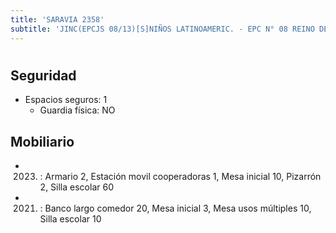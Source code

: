 ```yaml
---
title: 'SARAVIA 2358'
subtitle: 'JINC(EPCJS 08/13)[S]NIÑOS LATINOAMERIC. - EPC N° 08 REINO DE THAILANDIA - CENOF CENTRO HOMERO'
---
```


#


## Seguridad

*  Espacios seguros: 1 
    + Guardia física: NO





## Mobiliario

*  (2023) : Armario 2, Estación movil cooperadoras 1, Mesa inicial 10, Pizarrón 2, Silla escolar 60 

*  (2021) : Banco largo comedor 20, Mesa inicial 3, Mesa usos múltiples 10, Silla escolar 10 




